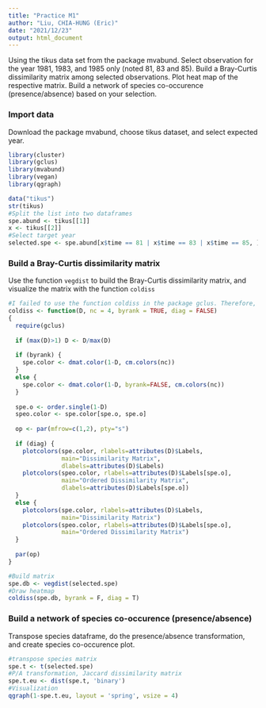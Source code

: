 ```yaml
---
title: "Practice M1"
author: "Liu, CHIA-HUNG (Eric)"
date: "2021/12/23"
output: html_document
---
```

Using the tikus data set from the package mvabund. Select observation for the year 1981, 1983, and 1985 only (noted 81, 83 and 85). Build a Bray-Curtis dissimilarity matrix among selected observations. Plot heat map of the respective matrix. Build a network of species co-occurence (presence/absence) based on your selection.

### Import data
Download the package mvabund, choose tikus dataset, and select expected year.
```r
library(cluster)
library(gclus)
library(mvabund)
library(vegan)
library(qgraph)

data("tikus")
str(tikus)
#Split the list into two dataframes
spe.abund <- tikus[[1]]
x <- tikus[[2]]
#Select target year
selected.spe <- spe.abund[x$time == 81 | x$time == 83 | x$time == 85, ]
```

### Build a Bray-Curtis dissimilarity matrix
Use the function `vegdist` to build the Bray-Curtis dissimilarity matrix, and visualize the matrix with the function `coldiss`
```r
#I failed to use the function coldiss in the package gclus. Therefore, I copied its source code from internet. 
coldiss <- function(D, nc = 4, byrank = TRUE, diag = FALSE)
{
  require(gclus)
  
  if (max(D)>1) D <- D/max(D)
  
  if (byrank) {
    spe.color <- dmat.color(1-D, cm.colors(nc))
  }
  else {
    spe.color <- dmat.color(1-D, byrank=FALSE, cm.colors(nc))
  }
  
  spe.o <- order.single(1-D)
  speo.color <- spe.color[spe.o, spe.o]
  
  op <- par(mfrow=c(1,2), pty="s")
  
  if (diag) {
    plotcolors(spe.color, rlabels=attributes(D)$Labels, 
               main="Dissimilarity Matrix", 
               dlabels=attributes(D)$Labels)
    plotcolors(speo.color, rlabels=attributes(D)$Labels[spe.o], 
               main="Ordered Dissimilarity Matrix", 
               dlabels=attributes(D)$Labels[spe.o])
  }
  else {
    plotcolors(spe.color, rlabels=attributes(D)$Labels, 
               main="Dissimilarity Matrix")
    plotcolors(speo.color, rlabels=attributes(D)$Labels[spe.o], 
               main="Ordered Dissimilarity Matrix")
  }
  
  par(op)
}
```

```r
#Build matrix
spe.db <- vegdist(selected.spe)
#Draw heatmap
coldiss(spe.db, byrank = F, diag = T)
```


### Build a network of species co-occurence (presence/absence)
Transpose species dataframe, do the presence/absence transformation, and create species co-occurence plot.
```r
#transpose species matrix
spe.t <- t(selected.spe)
#P/A transformation, Jaccard dissimilarity matrix
spe.t.eu <- dist(spe.t, 'binary')
#Visualization
qgraph(1-spe.t.eu, layout = 'spring', vsize = 4)
```